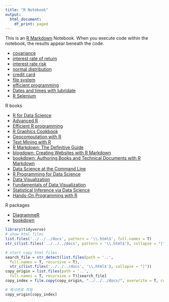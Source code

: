 ```yaml
---
title: "R Notebook"
output:
  html_document:
    df_print: paged
---
```


This is an [R Markdown](http://rmarkdown.rstudio.com) Notebook. When you execute code within the notebook, the results appear beneath the code. 

- [covariance](./covariance.nb.html)
- [interest rate of return](./internal_rate_of_return.nb.html)
- [interest rate risk](./interest_rate_risk.nb.html)
- [normal distribution](./normal_distribution.nb.html)
- [credit card](./credit_card.nb.html)
- [file system](./file_system.nb.html)
- [efficient programming](./efficient_programming.nb.html)
- [Dates and times with lubridate](./dates_and_times.nb.html)
- [R Selenium](./rselenium.html)

R books

- [R for Data Science](https://r4ds.had.co.nz)
- [Advanced R](https://adv-r.hadley.nz)
- [Efficient R programming](https://csgillespie.github.io/efficientR/)
- [R Graphics Cookbook](https://r-graphics.org)
- [Geocomputation with R](https://geocompr.robinlovelace.net)
- [Text Mining with R](https://www.tidytextmining.com)
- [R Markdown: The Definitive Guide](https://bookdown.org/yihui/rmarkdown/)
- [blogdown: Creating Websites with R Markdown](https://bookdown.org/yihui/blogdown/)
- [bookdown: Authoring Books and Technical Documents with R Markdown](https://bookdown.org/yihui/bookdown/)
- [Data Science at the Command Line](https://www.datascienceatthecommandline.com)
- [R Programming for Data Science](https://bookdown.org/rdpeng/rprogdatascience/)
- [Data Visualization](https://socviz.co)
- [Fundamentals of Data Visualization](https://serialmentor.com/dataviz/)
- [Statistical Inference via Data Science](https://moderndive.com)
- [Hands-On Programming with R](https://rstudio-education.github.io/hopr/)

R packages

- [DiagrammeR](http://rich-iannone.github.io/DiagrammeR/index.html)
- [bookdown](https://bookdown.org)


```r
library(tidyverse)
# show html files
list.files('../../../docs', pattern = '\\.html$', full.names = T)
str_c(list.files('../../../docs', pattern = '\\.html$'), collapse = "|")
```

```r
# start copy html files
search_file = str_detect(list.files(path = '..', 
  full.names = T, recursive = T), 
  str_c(list.files('../../../docs', '\\.html$'), collapse = "|"))
copy_origin = list.files(path = '..', 
  full.names = T, recursive = T)[search_file]
copy_index = file.copy(copy_origin, "../../../docs/", overwrite = T, copy.date = T)

# 복사완료 파일
copy_origin[copy_index]
```